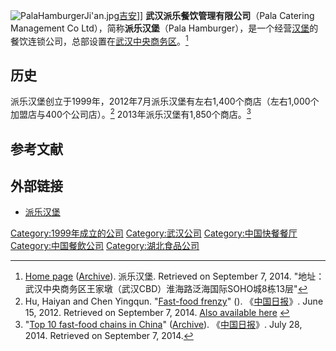 {{expand|time=2014-09-08T04:26:57+00:00}}
[[File:PalaHamburgerJi'an.jpg|thumb]][[吉安|吉安]]]]
'''武汉派乐餐饮管理有限公司'''（Pala Catering Management Co Ltd），简称'''派乐汉堡'''（Pala Hamburger），是一个经营[[汉堡|汉堡]]的餐饮连锁公司，总部设置在[[武汉中央商务区|武汉中央商务区]]。<ref>[http://pala.com.cn/ Home page] ([http://www.webcitation.org/6SPa0XgMa Archive]). 派乐汉堡. Retrieved on September 7, 2014. "地址：武汉中央商务区王家墩（武汉CBD）淮海路泛海国际SOHO城8栋13层"</ref>

==历史==
派乐汉堡创立于1999年，2012年7月派乐汉堡有左右1,400个商店（左右1,000个加盟店与400个公司店）。<ref name=HuHYChenYQ>Hu, Haiyan and Chen Yingqun. "[http://europe.chinadaily.com.cn/epaper/2012-06/15/content_15505019.htm Fast-food frenzy]" (). 《[[中国日报|中国日报]]》. June 15, 2012. Retrieved on September 7, 2014. [http://usa.chinadaily.com.cn/weekly/2012-06/15/content_15504030.htm Also available here] {{Wayback|url=http://usa.chinadaily.com.cn/weekly/2012-06/15/content_15504030.htm |date=20160304085602 }}</ref> 2013年派乐汉堡有1,850个商店。<ref>"[http://www.chinadaily.com.cn/business/2014-07/28/content_17932826_5.htm  Top 10 fast-food chains in China]" ([http://www.webcitation.org/6SPZPXkRL Archive]). 《[[中国日报|中国日报]]》. July 28, 2014. Retrieved on September 7, 2014.</ref>

==参考文献==
{{reflist}}

==外部链接==
* {{zh-cn icon}} [https://www.webcitation.org/6SPa0XgMa?url=http://pala.com.cn/ 派乐汉堡]

[[Category:1999年成立的公司|Category:1999年成立的公司]]
[[Category:武汉公司|Category:武汉公司]]
[[Category:中国快餐餐厅|Category:中国快餐餐厅]]
[[Category:中国餐飲公司|Category:中国餐飲公司]]
[[Category:湖北食品公司|Category:湖北食品公司]]